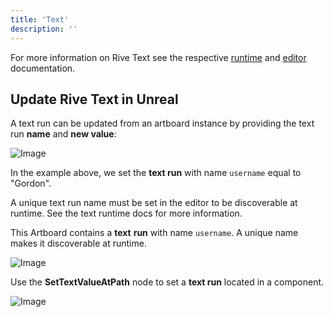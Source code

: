 ```yaml
---
title: 'Text'
description: ''
---
```


For more information on Rive Text see the respective [runtime](/runtimes/text) and [editor](/editor/text/) documentation.

## Update Rive Text in Unreal

A text run can be updated from an artboard instance by providing the text run **name** and **new value**:

![Image](/images/game-runtimes/unreal/288c27f0-2b60-421e-bc9f-8a3d6f00762b.webp)

In the example above, we set the **text run** with name `username` equal to "Gordon".

<Note>
 A unique text run name must be set in the editor to be discoverable at runtime. See the text runtime docs for more information.
</Note>

This Artboard contains a **text** **run** with name `username`. A unique name makes it discoverable at runtime.

![Image](/images/game-runtimes/unreal/81779164-134c-4a3d-b64b-2f52a46af776.webp)

Use the **SetTextValueAtPath** node to set a **text run** located in a component.

![Image](/images/game-runtimes/unreal/2c67d331-0e45-41fc-9782-50df8f2f3ce9.webp)